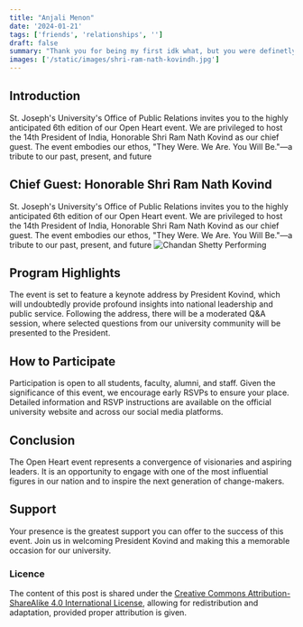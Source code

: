 ```yaml
---
title: "Anjali Menon"
date: '2024-01-21'
tags: ['friends', 'relationships', '']
draft: false
summary: "Thank you for being my first idk what, but you were definetly the first something."
images: ['/static/images/shri-ram-nath-kovindh.jpg']
---
```



## Introduction

St. Joseph's University's Office of Public Relations invites you to the highly anticipated 6th edition of our Open Heart event. We are privileged to host the 14th President of India, Honorable Shri Ram Nath Kovind as our chief guest. The event embodies our ethos, "They Were. We Are. You Will Be."—a tribute to our past, present, and future
 

## Chief Guest: Honorable Shri Ram Nath Kovind

St. Joseph's University's Office of Public Relations invites you to the highly anticipated 6th edition of our Open Heart event. We are privileged to host the 14th President of India, Honorable Shri Ram Nath Kovind as our chief guest. The event embodies our ethos, "They Were. We Are. You Will Be."—a tribute to our past, present, and future
![Chandan Shetty Performing](/static/images/shri-ram-nath-kovindh.jpg)


## Program Highlights

The event is set to feature a keynote address by President Kovind, which will undoubtedly provide profound insights into national leadership and public service. Following the address, there will be a moderated Q&A session, where selected questions from our university community will be presented to the President.

## How to Participate

Participation is open to all students, faculty, alumni, and staff. Given the significance of this event, we encourage early RSVPs to ensure your place. Detailed information and RSVP instructions are available on the official university website and across our social media platforms.
## Conclusion

The Open Heart event represents a convergence of visionaries and aspiring leaders. It is an opportunity to engage with one of the most influential figures in our nation and to inspire the next generation of change-makers.

## Support
Your presence is the greatest support you can offer to the success of this event. Join us in welcoming President Kovind and making this a memorable occasion for our university.
### Licence

The content of this post is shared under the [Creative Commons Attribution-ShareAlike 4.0 International License](https://creativecommons.org/licenses/by-sa/4.0/), allowing for redistribution and adaptation, provided proper attribution is given.

